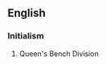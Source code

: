 ==English==

===Initialism===
{{head|en|initialism}}

# {{context|British|lang=en}} Queen's Bench Division